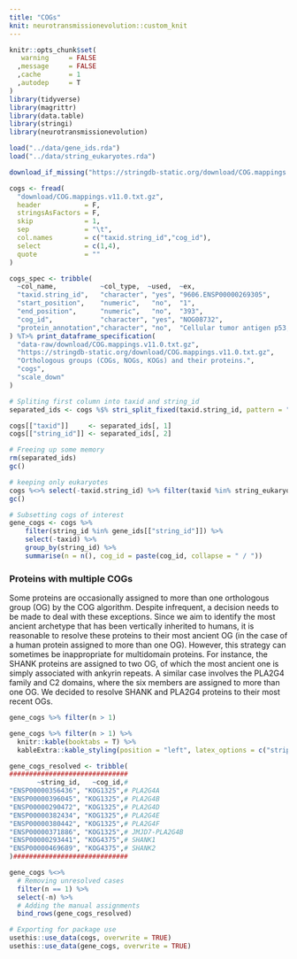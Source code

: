```yaml
---
title: "COGs"
knit: neurotransmissionevolution::custom_knit
---
```

```r
knitr::opts_chunk$set(
   warning     = FALSE
  ,message     = FALSE
  ,cache       = 1
  ,autodep     = T
) 
library(tidyverse)
library(magrittr)
library(data.table)
library(stringi)
library(neurotransmissionevolution)

load("../data/gene_ids.rda")
load("../data/string_eukaryotes.rda")
```

```r
download_if_missing("https://stringdb-static.org/download/COG.mappings.v11.0.txt.gz")

cogs <- fread(
  "download/COG.mappings.v11.0.txt.gz",
  header           = F,
  stringsAsFactors = F,
  skip             = 1,
  sep              = "\t",
  col.names        = c("taxid.string_id","cog_id"),
  select           = c(1,4),
  quote            = ""
)
```
```r
cogs_spec <- tribble(
  ~col_name,           ~col_type,  ~used,  ~ex,                                ~desc,
  "taxid.string_id",   "character", "yes", "9606.ENSP00000269305",             "STRING protein ID",
  "start_position",    "numeric",   "no",  "1",                                "residue where orthogroup mapping starts",
  "end_position",      "numeric",   "no",  "393",                              "residue where orthogroup mapping ends",
  "cog_id",            "character", "yes", "NOG08732",                         "orthologous group ID",
  "protein_annotation","character", "no",  "Cellular tumor antigen p53; [...]","protein description"
) %T>% print_dataframe_specification(
  "data-raw/download/COG.mappings.v11.0.txt.gz",
  "https://stringdb-static.org/download/COG.mappings.v11.0.txt.gz",
  "Orthologous groups (COGs, NOGs, KOGs) and their proteins.",
  "cogs",
  "scale_down"
)
```

```r
# Spliting first column into taxid and string_id
separated_ids <- cogs %$% stri_split_fixed(taxid.string_id, pattern = ".", n = 2, simplify = T)

cogs[["taxid"]]     <- separated_ids[, 1]
cogs[["string_id"]] <- separated_ids[, 2]

# Freeing up some memory
rm(separated_ids)
gc()

# keeping only eukaryotes
cogs %<>% select(-taxid.string_id) %>% filter(taxid %in% string_eukaryotes[["taxid"]])
gc()

# Subsetting cogs of interest
gene_cogs <- cogs %>%
    filter(string_id %in% gene_ids[["string_id"]]) %>%
    select(-taxid) %>%
    group_by(string_id) %>%
    summarise(n = n(), cog_id = paste(cog_id, collapse = " / "))
```

### Proteins with multiple COGs  
Some proteins are occasionally assigned to more than one orthologous group (OG) by the COG algorithm. Despite infrequent, a decision needs to be made to deal with these exceptions. Since we aim to identify the most ancient archetype that has been vertically inherited to humans, it is reasonable to resolve these proteins to their most ancient OG (in the case of a human protein assigned to more than one OG). However, this strategy can sometimes be inappropriate for multidomain proteins. For instance, the SHANK proteins are assigned to two OG, of which the most ancient one is simply associated with ankyrin repeats. A similar case involves the PLA2G4 family and C2 domains, where the six members are assigned to more than one OG. We decided to resolve SHANK and PLA2G4 proteins to their most recent OGs.
```r
gene_cogs %>% filter(n > 1)
```
```r
gene_cogs %>% filter(n > 1) %>%
  knitr::kable(booktabs = T) %>%
  kableExtra::kable_styling(position = "left", latex_options = c("striped", "HOLD_position"))
```

```r
gene_cogs_resolved <- tribble(
##############################
       ~string_id,   ~cog_id,#
"ENSP00000356436", "KOG1325",# PLA2G4A
"ENSP00000396045", "KOG1325",# PLA2G4B
"ENSP00000290472", "KOG1325",# PLA2G4D
"ENSP00000382434", "KOG1325",# PLA2G4E
"ENSP00000380442", "KOG1325",# PLA2G4F
"ENSP00000371886", "KOG1325",# JMJD7-PLA2G4B
"ENSP00000293441", "KOG4375",# SHANK1
"ENSP00000469689", "KOG4375",# SHANK2
)#############################

gene_cogs %<>%
  # Removing unresolved cases
  filter(n == 1) %>%
  select(-n) %>%
  # Adding the manual assignments
  bind_rows(gene_cogs_resolved)
```

```r
# Exporting for package use
usethis::use_data(cogs, overwrite = TRUE)
usethis::use_data(gene_cogs, overwrite = TRUE)
```
